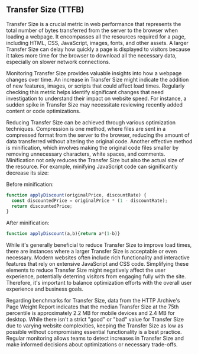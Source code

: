 ## Transfer Size (TTFB)

Transfer Size is a crucial metric in web performance that represents the total number of bytes transferred from the server to the browser when loading a webpage.
It encompasses all the resources required for a page, including HTML, CSS, JavaScript, images, fonts, and other assets.
A larger Transfer Size can delay how quickly a page is displayed to visitors because it takes more time for the browser to download all the necessary data, especially on slower network connections.

Monitoring Transfer Size provides valuable insights into how a webpage changes over time.
An increase in Transfer Size might indicate the addition of new features, images, or scripts that could affect load times.
Regularly checking this metric helps identify significant changes that need investigation to understand their impact on website speed.
For instance, a sudden spike in Transfer Size may necessitate reviewing recently added content or code optimizations.

Reducing Transfer Size can be achieved through various optimization techniques.
Compression is one method, where files are sent in a compressed format from the server to the browser, reducing the amount of data transferred without altering the original code.
Another effective method is minification, which involves making the original code files smaller by removing unnecessary characters, white spaces, and comments.
Minification not only reduces the Transfer Size but also the actual size of the resource.
For example, minifying JavaScript code can significantly decrease its size:

Before minification:

```javascript
function applyDiscount(originalPrice, discountRate) {
  const discountedPrice = originalPrice * (1 - discountRate);
  return discountedPrice;
}
```

After minification:

```javascript
function applyDiscount(a,b){return a*(1-b)}
```

While it's generally beneficial to reduce Transfer Size to improve load times, there are instances where a larger Transfer Size is acceptable or even necessary.
Modern websites often include rich functionality and interactive features that rely on extensive JavaScript and CSS code.
Simplifying these elements to reduce Transfer Size might negatively affect the user experience, potentially deterring visitors from engaging fully with the site.
Therefore, it's important to balance optimization efforts with the overall user experience and business goals.

Regarding benchmarks for Transfer Size, data from the HTTP Archive's Page Weight Report indicates that the median Transfer Size at the 75th percentile is approximately 2.2 MB for mobile devices and 2.4 MB for desktop.
While there isn't a strict "good" or "bad" value for Transfer Size due to varying website complexities, keeping the Transfer Size as low as possible without compromising essential functionality is a best practice.
Regular monitoring allows teams to detect increases in Transfer Size and make informed decisions about optimizations or necessary trade-offs.